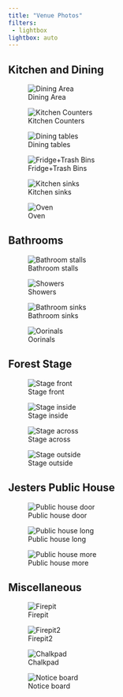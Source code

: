 ```yaml
---
title: "Venue Photos"
filters:
 - lightbox
lightbox: auto
---
```


## Kitchen and Dining

![Dining Area](photos/Dining.jpg){group="kitchen"}

![Kitchen Counters](photos/Kitchen_counters.jpg){group="kitchen"}

![Dining tables](photos/Dining_tables.jpg){group="kitchen"}

![Fridge+Trash Bins](photos/Fridge_bins.jpg){group="kitchen"}

![Kitchen sinks](photos/Kitchen_sinks.jpg){group="kitchen"}

![Oven](photos/Oven.jpg){group="kitchen"}

## Bathrooms

![Bathroom stalls](photos/Bathroom_stalls.jpg){group="bathroom"}

![Showers](photos/Bathroom_showers.jpg){group="bathroom"}

![Bathroom sinks](photos/Bathroom_sinks.jpg){group="bathroom"}

![Oorinals](photos/Bathroom_oorinals.jpg){group="bathroom"}

## Forest Stage

![Stage front](photos/Stage_front.jpg){group="forest stage"}

![Stage inside](photos/Stage_inside.jpg){group="forest stage"}

![Stage across](photos/Stage_across.jpg){group="forest stage"}

![Stage outside](photos/Stage_outside.jpg){group="forest stage"}

## Jesters Public House

![Public house door](photos/Public_house_door.jpg){group="jesters pub"}

![Public house long](/photos/Public_house_long.jpg){group="jesters pub"}

![Public house more](/photos/Public_house_more.jpg){group="jesters pub"}

## Miscellaneous

![Firepit](photos/Fire_pit.jpg){group="misc"}

![Firepit2](photos/Fire_pit2.jpg){group="misc"}

![Chalkpad](photos/Chalk_pad.jpg){group="misc"}

![Notice board](photos/Notice_board.jpg){group="misc"}
